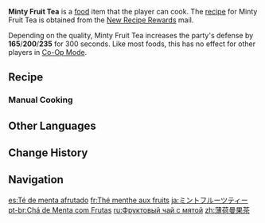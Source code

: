 {{Food Infobox
|id              = 108499
|name            = Minty Fruit Tea
|description     = A cooling and refreshing drink.
|desc_suspicious = The very first sip sends your teeth practically fleeing from the onslaught of the sour taste. The light sweetness has been utterly usurped by a tyrannical astringency. Is this really fruit tea?
|desc_basic      = The invigorating tea and the sweet-sour taste of fruit blend together and energize your taste buds, and before you know it, you've already drained your entire cup.
|desc_delicious  = The sweet flavor of the tea combines with light, clear floral notes on one hand, and tangles with a dash of fruity on the other, filling your mouth and throat with their aroma. Wait a moment &mdash; why are there only ice cubes left in the cup?
|type            = DEF-Boosting Dishes
|effectType      = DEF Up
|effect          = Increases all party members' DEF by (var1) for 300s.
|eff_att1        = DEF
|eff_suspicious1 = 165
|eff_basic1      = 200
|eff_delicious1  = 235
|quality         = 3
|recipe          = [[Mail/New Recipe Rewards (2023-04-03)|New Recipe Rewards]] Mail
|event           = New Recipe Rewards
|recipe_event    = yes
}}
'''Minty Fruit Tea''' is a [[food]] item that the player can cook. The [[recipe]] for Minty Fruit Tea is obtained from the [[Mail/New Recipe Rewards (2023-04-03)|New Recipe Rewards]] mail.

Depending on the quality, Minty Fruit Tea increases the party's defense by '''165'''/'''200'''/'''235''' for 300 seconds. Like most foods, this has no effect for other players in [[Co-Op Mode]].

==Recipe==
{{Recipe
|type = Cooking
|Mint = 3
|Sunsettia = 3
|Berry = 3
|Sugar = 1
|sort = Mint;Sunsettia;Berry;Sugar
}}

===Manual Cooking===
{{Manual Cooking}}

==Other Languages==
{{Other Languages
|en      = Minty Fruit Tea
|zhs     = 薄荷曼果茶
|zhs_rm  = Bòhé Mànguǒ Chá
|zht     = 薄荷曼果茶
|zht_rm  = Bòhé Mànguǒ Chá
|zh_tl   = Mint Fruit Tea
|ja      = ミントフルーツティー
|ja_rm   = Minto Furuutsu Tii
|ja_tl   = Mint Fruit Tea
|ko      = 민트 과일차
|ko_tl   = Mint Fruit Tea
|es      = Té de menta afrutado
|es_tl   = Fruity Mint Tea
|fr      = Thé menthe aux fruits
|fr_tl   = Minty Fruit Tea
|ru      = Фруктовый чай с мятой
|ru_tl   = Fruit Tea With Mint
|th      = Minty Fruit Tea
|vi      = Trà Trái Cây Bạc Hà
|vi_tl   = 
|de      = Fruchtiger Minz-Tee
|de_tl   = Fruity Mint Tea
|id      = Minty Fruit Tea
|pt      = Chá de Menta com Frutas
|pt_tl   = 
|tr      = Naneli Meyve Çayı
|tr_tl   = Minty Fruit Tea
|it      = Tè alla menta fruttato
|it_tl   = Fruity Mint Tea
}}

==Change History==
{{Change History|3.5}}

==Navigation==
{{Food Navbox|Event-Exclusive Dishes}}

[[es:Té de menta afrutado]]
[[fr:Thé menthe aux fruits]]
[[ja:ミントフルーツティー]]
[[pt-br:Chá de Menta com Frutas]]
[[ru:Фруктовый чай с мятой]]
[[zh:薄荷曼果茶]]